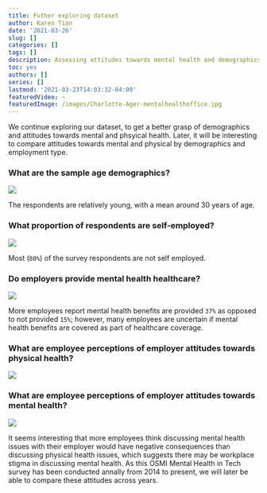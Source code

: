 ```yaml
---
title: Futher exploring dataset
author: Karen Tian
date: '2021-03-26'
slug: []
categories: []
tags: []
description: Assessing attitudes towards mental health and demographics continued 
toc: yes
authors: []
series: []
lastmod: '2021-03-23T14:03:32-04:00'
featuredVideo: ~
featuredImage: /images/Charlotte-Ager-mentalhealthoffice.jpg
---
```


We continue exploring our dataset, to get a better grasp of demographics and attitudes towards mental and phsyical health. Later, it will be interesting to compare attitudes towards mental and physical by demographics and employment type. 

### What are the sample age demographics? 
![](/images/Fig_age.png)

The respondents are relatively young, with a mean around 30 years of age.

### What proportion of respondents are self-employed? 
![](/images/Fig_selfEmployed.png)

Most (`80%`) of the survey respondents are not self employed. 

### Do employers provide mental health healthcare? 
![](/images/Fig_MHbenefits.png)

More employees report mental health benefits are provided `37%` as opposed to not provided `15%`; however, many employees are uncertain if mental health benefits are covered as part of healthcare coverage. 

### What are employee perceptions of employer attitudes towards physical health? 
![](/images/Fig_physical.png)

### What are employee perceptions of employer attitudes towards mental health? 
![](/images/Fig_mental.png) 

It seems interesting that more employees think discussing mental health issues with their employer would have negative consequences than discussing physical health issues, which suggests there may be workplace stigma in discussing mental health. As this OSMI Mental Health in Tech survey has been conducted annally from 2014 to present, we will later be able to compare these attitudes across years. 

